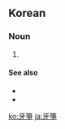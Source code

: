 ==Korean==
{{ko-hanjatab|牙|箏}}

===Noun===
{{ko-noun|rv=ajaeng|hangeul=아쟁}}

# {{hanja form of|아쟁|ajaeng}}

====See also====
* {{l|ko|軋箏}}
* {{l|ko|轧筝}}

[[ko:牙箏]]
[[ja:牙箏]]